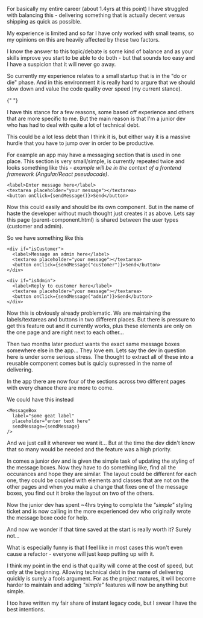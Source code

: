 
<Layout>

<PostHeader
	title="Quality vs speed"
	date="20/08/2022"
	author="Lachlan Stephan"
	headMeta="Quality vs speed"
	backLink="blogs"
/>

For basically my entire career (about 1.4yrs at this point) I have struggled with balancing this - delivering something that is actually decent versus shipping as quick as possible.

My experience is limited and so far I have only worked with small teams, so my opinions on this are heavily affected by these two factors.

I know the answer to this topic/debate is some kind of balance and as your skills improve you start to be able to do both - but that sounds too easy and I have a suspicion that it will never go away.

So currently my experience relates to a small startup that is in the "do or die" phase. And in this environment it is really hard to argure that we should slow down and value the code quality over speed (my current stance).

{" "}

I have this stance for a few reasons, some based off experience and others that are more specific to me. But the main reason is that I'm a junior dev who has had to deal with quite a lot of technical debt.

This could be a lot less debt than I think it is, but either way it is a massive hurdle that you have to jump over in order to be productive.

For example an app may have a messaging section that is used in one place. This section is very small/simple, is currently repeated twice and looks something like this - _example will be in the context of a frontend framework (Angular/React pseudocode)_.

```
<label>Enter message here</label>
<textarea placeholder="your message"></textarea>
<button onClick={sendMessage()}>Send</button>
```

Now this could easily and should be its own component. But in the name of haste the developer without much thought just creates it as above. Lets say this page (parent-component.html) is shared between the user types (customer and admin).

So we have something like this

```
<div if="isCustomer">
  <label>Message an admin here</label>
  <textarea placeholder="your message"></textarea>
  <button onClick={sendMessage("customer")}>Send</button>
</div>

<div if="isAdmin">
  <label>Reply to customer here</label>
  <textarea placeholder="your message"></textarea>
  <button onClick={sendMessage("admin")}>Send</button>
</div>
```

Now this is obviously already problematic. We are maintaining the labels/textareas and buttons in two different places. But there is pressure to get this feature out and it currently works, plus these elements are only on the one page and are right next to each other...

Then two months later product wants the exact same message boxes somewhere else in the app... They love em. Lets say the dev in question here is under some serious stress. The thought to extract all of these into a reusable component comes but is quicly supressed in the name of delivering.

In the app there are now four of the sections across two different pages with every chance there are more to come.

We could have this instead

```
<MessageBox
  label="some geat label"
  placeholder="enter text here"
  sendMessage={sendMessage}
/>
```

And we just call it wherever we want it... But at the time the dev didn't know that so many would be needed and the feature was a high priority.

In comes a junior dev and is given the simple task of updating the styling of the message boxes. Now they have to do something like, find all the occurances and hope they are similar. The layout could be different for each one, they could be coupled with elements and classes that are not on the other pages and when you make a change that fixes one of the message boxes, you find out it broke the layout on two of the others.

Now the junior dev has spent ~4hrs trying to complete the _"simple"_ styling ticket and is now calling in the more experienced dev who originally wrote the message boxe code for help.

And now we wonder if that time saved at the start is really worth it? Surely not...

What is especially funny is that I feel like in most cases this won't even cause a refactor - everyone will just keep putting up with it.

I think my point in the end is that quality will come at the cost of speed, but only at the beginning. Allowing technical debt in the name of delivering quickly is surely a fools argument. For as the project matures, it will become harder to maintain and adding _"simple"_ features will now be anything but simple.

I too have written my fair share of instant legacy code, but I swear I have the best intentions.

<PostFooter isBlog={true} title="Glad I've got it all figured out /s" />

</Layout>
